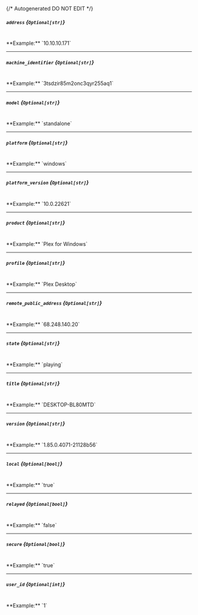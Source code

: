 {/* Autogenerated DO NOT EDIT  */}
##### `address` *{`Optional[str]`}*
<br/>
**Example:** `10.10.10.171`

---
##### `machine_identifier` *{`Optional[str]`}*
<br/>
**Example:** `3tsdzir85m2onc3qyr255aq1`

---
##### `model` *{`Optional[str]`}*
<br/>
**Example:** `standalone`

---
##### `platform` *{`Optional[str]`}*
<br/>
**Example:** `windows`

---
##### `platform_version` *{`Optional[str]`}*
<br/>
**Example:** `10.0.22621`

---
##### `product` *{`Optional[str]`}*
<br/>
**Example:** `Plex for Windows`

---
##### `profile` *{`Optional[str]`}*
<br/>
**Example:** `Plex Desktop`

---
##### `remote_public_address` *{`Optional[str]`}*
<br/>
**Example:** `68.248.140.20`

---
##### `state` *{`Optional[str]`}*
<br/>
**Example:** `playing`

---
##### `title` *{`Optional[str]`}*
<br/>
**Example:** `DESKTOP-BL80MTD`

---
##### `version` *{`Optional[str]`}*
<br/>
**Example:** `1.85.0.4071-21128b56`

---
##### `local` *{`Optional[bool]`}*
<br/>
**Example:** `true`

---
##### `relayed` *{`Optional[bool]`}*
<br/>
**Example:** `false`

---
##### `secure` *{`Optional[bool]`}*
<br/>
**Example:** `true`

---
##### `user_id` *{`Optional[int]`}*
<br/>
**Example:** `1`


